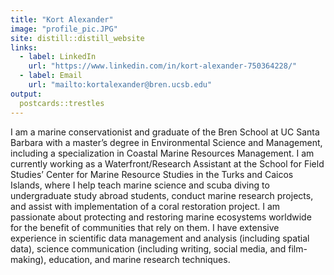 ```yaml
---
title: "Kort Alexander"
image: "profile_pic.JPG"
site: distill::distill_website
links:
  - label: LinkedIn
    url: "https://www.linkedin.com/in/kort-alexander-750364228/"
  - label: Email
    url: "mailto:kortalexander@bren.ucsb.edu"
output:
  postcards::trestles
---
```

 
I am a marine conservationist and graduate of the Bren School at UC Santa Barbara with a master's degree in Environmental Science and Management, including a specialization in Coastal Marine Resources Management. I am currently working as a Waterfront/Research Assistant at the School for Field Studies' Center for Marine Resource Studies in the Turks and Caicos Islands, where I help teach marine science and scuba diving to undergraduate study abroad students, conduct marine research projects, and assist with implementation of a coral restoration project. I am passionate about protecting and restoring marine ecosystems worldwide for the benefit of communities that rely on them. I have extensive experience in scientific data management and analysis (including spatial data), science communication (including writing, social media, and film-making), education, and marine research techniques.